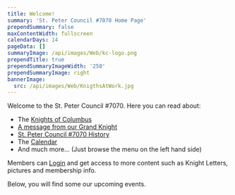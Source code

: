 ```yaml
---
title: Welcome!
summary: 'St. Peter Council #7070 Home Page'
prependSummary: false
maxContentWidth: fullscreen
calendarDays: 14
pageData: []
summaryImage: /api/images/Web/kc-logo.png
prependTitle: true
prependSummaryImageWidth: '250'
prependSummaryImage: right
bannerImage:
  src: /api/images/Web/KnigthsAtWork.jpg
---
```


Welcome to the St. Peter Council #7070.  Here you can read about:
* The [Knights of Columbus](/Membership/WhoAreTheKnights) 
* [A message from our Grand Knight](/OurCouncil/Welcome) 
* [St. Peter Council #7070 History](OurCouncil/History)
* The [Calendar](Calendar)
* And much more... (Just browse the menu on the left hand side)

Members can [Login](auth/Login) and get access to more content such as Knight Letters, pictures and membership info.  

Below, you will find some our upcoming events.

<CalendarCards days="30" />



